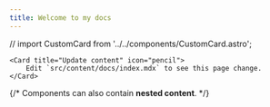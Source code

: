 ```yaml
---
title: Welcome to my docs
---
```


// import CustomCard from '../../components/CustomCard.astro';

<Icon name="open-book" />

	<Card title="Update content" icon="pencil">
		Edit `src/content/docs/index.mdx` to see this page change.
	</Card>

{/* <CustomCard>Components can also contain **nested content**.</CustomCard> */}